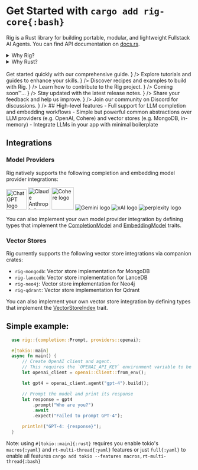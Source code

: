 
# Get Started with `cargo add rig-core{:bash}`
Rig is a Rust library for building portable, modular, and lightweight Fullstack AI Agents. You can find API documentation on [docs.rs](https://docs.rs/rig-core).

<details>
<summary>
Why Rig?
</summary>

  -  <BrainCircuit />Full support for LLM completion and embedding workflows
  -  <Lightbulb /> Simple but powerful common abstractions over LLM providers (e.g. OpenAI, Cohere) and vector stores (e.g. MongoDB, in-memory)
  -  <Blocks /> Integrate LLMs in your app with minimal boilerplate

</details>

<details>
<summary>
Why Rust?
</summary>
Rust 🦀 has many advantages over Python or JS/TS, used by AI frameworks like Langchain, LlamaIndex, Marvin, PyDantic, etc.   

To vizualise's Rust's edge over other languages, you can check out this [tool](https://benjdd.com/languages/).

- **Lightweight**: Rust runs orders of magnitude faster than Python, which makes running & deploying swarms of agents a breeze.
- **Safety**: Rust's type system and ownership model helps work with unexpected LLM outputs, coercing types and handling errors.
- **Portability**: Rust code can be compiled to WebAssembly, allowing it to run in web browsers (even local LLM models!).

Note: Rig does not support WASM (yet), but we're working on it!


</details>

<br />
<Cards>
  <Cards.Card id="card"
    title="🚀 Quick Start Guide"
    href="/docs/0_quickstart"
    children={    <div style={{ fontSize: '0.9em', color: '#666', whiteSpace: 'normal', wordWrap: 'break-word' }}>
        Get started quickly with our comprehensive guide.
        </div>
    }
  />
  <Cards.Card id="card"
    title="🪜 Tutorials & Guides"
    href="/guides"
    children={    <div style={{ fontSize: '0.9em', color: '#666', whiteSpace: 'normal', wordWrap: 'break-word' }}>
      Explore tutorials and guides to enhance your skills.
    </div>
  }
  />
  <Cards.Card
    title="🍳 Cookbook (Examples)"
    href="/examples"
    children={    <div style={{ fontSize: '0.9em', color: '#666', whiteSpace: 'normal', wordWrap: 'break-word' }}>
      Discover recipes and examples to build with Rig.
    </div>
  }
  />
  <Cards.Card
    title="🤝 How to Contribute?"
    href="/docs/7_how-to-contribute"
    children={    <div style={{ fontSize: '0.9em', color: '#666', whiteSpace: 'normal', wordWrap: 'break-word' }}>
      Learn how to contribute to the Rig project.
    </div>
  }
  />
  <Cards.Card
    title="❓ FAQs"
    href=""
    children={    <div style={{ fontSize: '0.9em', color: '#666', whiteSpace: 'normal', wordWrap: 'break-word' }}>
      Coming soon™️...
    </div>
  }
  />
  <Cards.Card
    title="🔖 Release Notes"
    href="https://github.com/0xPlaygrounds/rig/discussions"
    target="_blank"
    children={    <div style={{ fontSize: '0.9em', color: '#666', whiteSpace: 'normal', wordWrap: 'break-word' }}>
      Stay updated with the latest release notes.
    </div>
  }
  />
  <Cards.Card
    title="💬 Feedback"
    href="https://github.com/0xPlaygrounds/rig-docs/issues/new?title=Feedback%20for%20%E2%80%9COverview%E2%80%9D&labels=feedback"
    target="_blank"
    children={    <div style={{ fontSize: '0.9em', color: '#666', whiteSpace: 'normal', wordWrap: 'break-word' }}>
      Share your feedback and help us improve.
    </div>
  }
  />
  <Cards.Card
    title="👥 Join the Discord"
    href="https://discord.gg/playgrounds"
    target="_blank"
    children={    <div style={{ fontSize: '0.9em', color: '#666', whiteSpace: 'normal', wordWrap: 'break-word' }}>
      Join our community on Discord for discussions.
    </div>
  }
  />
</Cards>
## High-level features
 - Full support for LLM completion and embedding workflows
 - Simple but powerful common abstractions over LLM providers (e.g. OpenAI, Cohere) and vector stores (e.g. MongoDB, in-memory)
 - Integrate LLMs in your app with minimal boilerplate

## Integrations
### Model Providers
Rig natively supports the following completion and embedding model provider integrations:
 <br />
<div style={{display: "flex", flexDirection: "row", gap: "0.5em"}}>
  <img src="https://upload.wikimedia.org/wikipedia/commons/thumb/0/04/ChatGPT_logo.svg/1024px-ChatGPT_logo.svg.png" alt="ChatGPT logo" width="55em"></img>
  <picture>
    <source media="(prefers-color-scheme: dark)" srcSet="https://www.fahimai.com/wp-content/uploads/2024/06/Untitled-design-7.png"></source>
    <source media="(prefers-color-scheme: light)" srcSet="https://upload.wikimedia.org/wikipedia/commons/thumb/4/47/Claude_Ai.svg/1024px-Claude_Ai.svg.png"></source>
    <img src="https://www.fahimai.com/wp-content/uploads/2024/06/Untitled-design-7.png" alt="Claude Anthropic logo" width="60em"></img>
  </picture>
  <img src="https://cdn.sanity.io/images/rjtqmwfu/production/0adbf394439f4cd0ab8b5b3b6fe1da10c8099024-201x200.svg" alt="Cohere logo" width="60em"></img>
  <img src="https://logospng.org/download/google-gemini/google-gemini-1024.png" style={{background: "white", borderRadius: "10px", padding: "2px 5px", width: "4em"}} alt="Gemini logo"></img>
   <img src="https://upload.wikimedia.org/wikipedia/commons/thumb/5/57/XAI-Logo.svg/512px-XAI-Logo.svg.png?20240912222841" style={{background: "white", borderRadius: "10px", padding: "5px 5px", width: "3em"}} alt="xAI logo"></img>
  <img src="https://github.com/user-attachments/assets/4763ae96-ddc9-4f69-ab38-23592e6c4ead" style={{background: "white", borderRadius: "10px", padding: "2px 0px", width: "4.5em"}} alt="perplexity logo"></img>
</div>

 You can also implement your own model provider integration by defining types that
 implement the [CompletionModel](crate::completion::CompletionModel) and [EmbeddingModel](crate::embeddings::EmbeddingModel) traits.
 ### Vector Stores
 Rig currently supports the following vector store integrations via companion crates:
 - `rig-mongodb`: Vector store implementation for MongoDB
 - `rig-lancedb`: Vector store implementation for LanceDB
 - `rig-neo4j`: Vector store implementation for Neo4j
 - `rig-qdrant`: Vector store implementation for Qdrant

 You can also implement your own vector store integration by defining types that
 implement the [VectorStoreIndex](crate::vector_store::VectorStoreIndex) trait.

 ## Simple example:
```rust
  use rig::{completion::Prompt, providers::openai};

  #[tokio::main]
  async fn main() {
      // Create OpenAI client and agent.
      // This requires the `OPENAI_API_KEY` environment variable to be set.
      let openai_client = openai::Client::from_env();

      let gpt4 = openai_client.agent("gpt-4").build();

      // Prompt the model and print its response
      let response = gpt4
          .prompt("Who are you?")
          .await
          .expect("Failed to prompt GPT-4");

      println!("GPT-4: {response}");
  }
```
Note: using `#[tokio::main]{:rust}` requires you enable tokio's `macros{:yaml}` and `rt-multi-thread{:yaml}` features
or just `full{:yaml}` to enable all features `cargo add tokio --features macros,rt-multi-thread{:bash}`